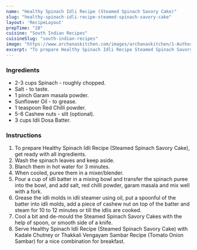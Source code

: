 ---
name: "Healthy Spinach Idli Recipe (Steamed Spinach Savory Cake)"
slug: "healthy-spinach-idli-recipe-steamed-spinach-savory-cake"
layout: 'RecipeLayout'
prepTime: "20"
cuisine: "South Indian Recipes"
cuisineSlug: "south-indian-recipes"
image: "https://www.archanaskitchen.com/images/archanaskitchen/1-Author/Jolly_Makkar/Healthy_Spinach_Idli_Recipe.jpg"
excerpt: "To prepare Healthy Spinach Idli Recipe Steamed Spinach Savory Cake, get ready with all ingredients"
---

### Ingredients

- 2-3 cups Spinach - roughly chopped.
- Salt - to taste.
- 1 pinch Garam masala powder.
- Sunflower Oil - to grease.
- 1 teaspoon Red Chilli powder.
- 5-6 Cashew nuts - slit (optional).
- 3 cups Idli Dosa Batter.

### Instructions

1. To prepare Healthy Spinach Idli Recipe (Steamed Spinach Savory Cake), get ready with all ingredients.
1. Wash the spinach leaves and keep aside.
1. Blanch them in hot water for 3 minutes.
1. When cooled, puree them in a mixer/blender.
1. Pour a cup of idli batter in a mixing bowl and transfer the spinach puree into the bowl, and add salt, red chilli powder, garam masala and mix well with a fork.
1. Grease the idli molds in idli steamer using oil, put a spoonful of the batter into idli molds, add a piece of cashew nut on top of the batter and steam for 10 to 12 minutes or till the idlis are cooked.
1. Cool a bit and de-mould the Steamed Spinach Savory Cakes with the help of spoon, or smooth side of a knife.
1. Serve Healthy Spinach Idli Recipe (Steamed Spinach Savory Cake) with Kadale Chutney or Thakkali Vengayam Sambar Recipe (Tomato Onion Sambar) for a nice combination for breakfast.
